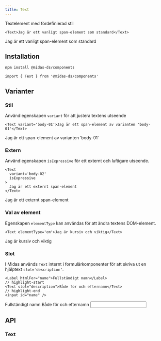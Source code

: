 ```yaml
---
title: Text
---
```



<ComponentHeader
  name='typography-text'
  friendlyName='Brödtext, p, span, i, em, strong'
  overrideHeadlessLink='https://react-spectrum.adobe.com/react-spectrum/Text.html'
/>

Textelement med fördefinierad stil

```tsx
<Text>Jag är ett vanligt span-element som standard</Text>
```

<div className='card'>
  <Text>Jag är ett vanligt span-element som standard</Text>
</div>

## Installation

```bash npm2yarn
npm install @midas-ds/components
```

```tsx
import { Text } from '@midas-ds/components'
```

## Varianter

### Stil

Använd egenskapen `variant` för att justera textens utseende

```tsx
<Text variant='body-01'>Jag är ett span-element av varianten 'body-01'</Text>
```

<div className='card'>
  <Text variant='body-01'>Jag är ett span-element av varianten 'body-01'</Text>
</div>

### Extern

Använd egenskapen `isExpressive` för ett externt och luftigare utseende.

```tsx
<Text
  variant='body-02'
  isExpressive
>
  Jag är ett externt span-element
</Text>
```

<div className='card'>
  <Text
    variant='body-02'
    isExpressive
  >
    Jag är ett externt span-element
  </Text>
</div>

### Val av element

Egenskapen `elementType` kan användas för att ändra textens DOM-element.

```tsx
<Text elementType='em'>Jag är kursiv och viktig</Text>
```

<div className='card'>
  <Text elementType='em'>Jag är kursiv och viktig</Text>
</div>

### Slot

I Midas används `Text` internt i formulärkomponenter för att skriva ut en hjälptext `slot='description'`.

```tsx
<Label htmlFor="name">Fullständigt namn</Label>
// highlight-start
<Text slot="description">Både för och efternamn</Text>
// highlight-end
<input id="name" />
```

<div className='card'>
  <Label htmlFor='name'>Fullständigt namn</Label>
  <Text slot='description'>Både för och efternamn</Text>
  <input
    id='name'
    style={{ maxWidth: 200 }}
  />
</div>

## API

### Text

<PropTable name='Text' />
